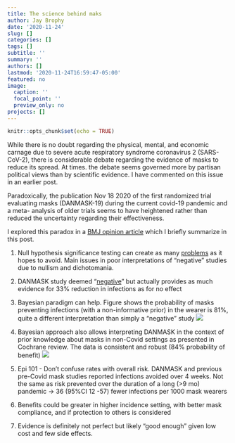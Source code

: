 ```yaml
---
title: The science behind maks
author: Jay Brophy
date: '2020-11-24'
slug: []
categories: []
tags: []
subtitle: ''
summary: ''
authors: []
lastmod: '2020-11-24T16:59:47-05:00'
featured: no
image:
  caption: ''
  focal_point: ''
  preview_only: no
projects: []
---
```


```r
knitr::opts_chunk$set(echo = TRUE)
```

While there is no doubt regarding the physical, mental, and economic carnage due to severe acute respiratory syndrome coronavirus 2 (SARS-CoV-2), there is considerable debate regarding the evidence of masks to reduce its spread. At times. the debate seems governed more by partisan political views than by scientific evidence. I have commented on this issue in an earlier post.    

Paradoxically, the publication Nov 18 2020 of the first randomized trial evaluating masks (DANMASK-19) during the current covid-19 pandemic and a meta- analysis of older trials seems to have heightened rather than reduced the uncertainty regarding their effectiveness.      

I explored this paradox in a [BMJ opinion article](https://blogs.bmj.com/bmj/2020/11/24/covid-19-controversial-trial-may-actually-show-that-masks-protect-the-wearer/?utm_campaign=shareaholic&utm_medium=twitter&utm_source=socialnetwork) which I briefly summarize in this post.   

1. Null hypothesis significance testing can create as many [problems](https://www.tandfonline.com/doi/full/10.1080/00031305.2019.1583913) as it hopes to avoid. Main issues in poor interpretations of “negative” studies due to nullism and dichotomania.     

2. DANMASK study deemed “[negative](https://www.spectator.co.uk/article/do-masks-stop-the-spread-of-covid-19-)” but actually provides as much evidence for 33% reduction in infections as for no effect     

3. Bayesian paradigm can help. Figure shows the probability of masks preventing infections (with a non-informative prior) in the wearer is 81%, quite a different interpretation than simply a “negative” study ![](fig.png)   

4. Bayesian approach also allows interpreting DANMASK in the context of prior knowledge about masks in non-Covid settings as presented in Cochrane review. The data is consistent and robust (84% probability of benefit) ![](info_post.png)   

5. Epi 101 - Don’t confuse rates with overall risk. DANMASK and previous pre-Covid mask studies reported infections avoided over 4 weeks. Not the same as risk prevented over the duration of a long (>9 mo) pandemic -> 36 (95%CI 12 -57) fewer infections per 1000 mask wearers    

6. Benefits could be greater in higher incidence setting, with better mask compliance, and if protection to others is considered   

7. Evidence is definitely not perfect but likely “good enough” given low cost and few side effects. 




